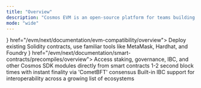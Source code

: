 ```yaml
---
title: "Overview"
description: "Cosmos EVM is an open-source platform for teams building their own chain, rollup, or EVM-compatible application. It offers the industry's leading Layer 1 stack with custom modules, instant finality, and a native interoperability layer. With Cosmos EVM, you maintain full ownership of your entire stack—from the application layer down to consensus."
mode: "wide"
---
```



<CardGroup cols={2}>
  <Card title="Ethereum Compatibility" icon={<EthereumOutlineIcon />} href="/evm/next/documentation/evm-compatibility/overview">
    Deploy existing Solidity contracts, use familiar tools like MetaMask, Hardhat, and Foundry
  </Card>
  <Card title="Cosmos Native Features" icon={<CosmosOutlineIcon />} href="/evm/next/documentation/smart-contracts/precompiles/overview">
    Access staking, governance, IBC, and other Cosmos SDK modules directly from smart contracts
  </Card>
  <Card title="Instant Finality" icon="zap" href="/evm/next/documentation/concepts/transactions">
    1-2 second block times with instant finality via 'CometBFT' consensus
  </Card>
  <Card title="Cross-Chain Ready" icon="globe" href="/evm/next/documentation/concepts/ibc">
    Built-in IBC support for interoperability across a growing list of ecosystems
  </Card>
</CardGroup>

